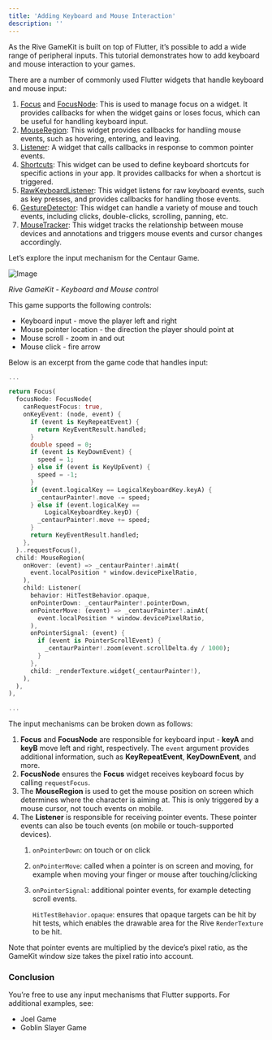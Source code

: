 ```yaml
---
title: 'Adding Keyboard and Mouse Interaction'
description: ''
---
```



As the Rive GameKit is built on top of Flutter, it’s possible to add a wide range of peripheral inputs. This tutorial demonstrates how to add keyboard and mouse interaction to your games.

There are a number of commonly used Flutter widgets that handle keyboard and mouse input:

1. [Focus](https://api.flutter.dev/flutter/widgets/Focus-class.html) and [FocusNode](https://api.flutter.dev/flutter/widgets/FocusNode-class.html): This is used to manage focus on a widget. It provides callbacks for when the widget gains or loses focus, which can be useful for handling keyboard input.
2. [MouseRegion](https://api.flutter.dev/flutter/widgets/MouseRegion-class.html): This widget provides callbacks for handling mouse events, such as hovering, entering, and leaving.
3. [Listener](https://api.flutter.dev/flutter/widgets/Listener-class.html): A widget that calls callbacks in response to common pointer events.
4. [Shortcuts](https://api.flutter.dev/flutter/widgets/Shortcuts-class.html): This widget can be used to define keyboard shortcuts for specific actions in your app. It provides callbacks for when a shortcut is triggered.
5. [RawKeyboardListener](https://api.flutter.dev/flutter/widgets/RawKeyboardListener-class.html): This widget listens for raw keyboard events, such as key presses, and provides callbacks for handling those events.
6. [GestureDetector](https://api.flutter.dev/flutter/widgets/GestureDetector-class.html): This widget can handle a variety of mouse and touch events, including clicks, double-clicks, scrolling, panning, etc.
7. [MouseTracker](https://api.flutter.dev/flutter/rendering/MouseTracker-class.html): This widget tracks the relationship between mouse devices and annotations and triggers mouse events and cursor changes accordingly.

Let’s explore the input mechanism for the Centaur Game.

![Image](https://ucarecdn.com/9beeb6ca-9129-47b5-8ace-301dd522f6a6/)

*Rive GameKit - Keyboard and Mouse control*

This game supports the following controls:

- Keyboard input - move the player left and right
- Mouse pointer location - the direction the player should point at
- Mouse scroll - zoom in and out
- Mouse click - fire arrow

Below is an excerpt from the game code that handles input:

```dart
...

return Focus(
  focusNode: FocusNode(
    canRequestFocus: true,
    onKeyEvent: (node, event) {
      if (event is KeyRepeatEvent) {
        return KeyEventResult.handled;
      }
      double speed = 0;
      if (event is KeyDownEvent) {
        speed = 1;
      } else if (event is KeyUpEvent) {
        speed = -1;
      }
      if (event.logicalKey == LogicalKeyboardKey.keyA) {
        _centaurPainter!.move -= speed;
      } else if (event.logicalKey ==
          LogicalKeyboardKey.keyD) {
        _centaurPainter!.move += speed;
      }
      return KeyEventResult.handled;
    },
  )..requestFocus(),
  child: MouseRegion(
    onHover: (event) => _centaurPainter!.aimAt(
      event.localPosition * window.devicePixelRatio,
    ),
    child: Listener(
      behavior: HitTestBehavior.opaque,
      onPointerDown: _centaurPainter!.pointerDown,
      onPointerMove: (event) => _centaurPainter!.aimAt(
        event.localPosition * window.devicePixelRatio,
      ),
      onPointerSignal: (event) {
        if (event is PointerScrollEvent) {
          _centaurPainter!.zoom(event.scrollDelta.dy / 1000);
        }
      },
      child: _renderTexture.widget(_centaurPainter!),
    ),
  ),
),

...
```

The input mechanisms can be broken down as follows:

1. **Focus** and **FocusNode** are responsible for keyboard input - **keyA** and **keyB** move left and right, respectively. The `event` argument provides additional information, such as **KeyRepeatEvent**, **KeyDownEvent**, and more.
2. **FocusNode** ensures the **Focus** widget receives keyboard focus by calling `requestFocus`.
3. The **MouseRegion** is used to get the mouse position on screen which determines where the character is aiming at. This is only triggered by a mouse cursor, not touch events on mobile.
4. The **Listener** is responsible for receiving pointer events. These pointer events can also be touch events (on mobile or touch-supported devices).
   1. `onPointerDown`: on touch or on click
   2. `onPointerMove`: called when a pointer is on screen and moving, for example when moving your finger or mouse after touching/clicking
   3. `onPointerSignal`: additional pointer events, for example detecting scroll events.

      `HitTestBehavior.opaque`: ensures that opaque targets can be hit by hit tests, which enables the drawable area for the Rive `RenderTexture` to be hit.

<Note>
 Note that pointer events are multiplied by the device’s pixel ratio, as the GameKit window size takes the pixel ratio into account.
</Note>

### Conclusion

You’re free to use any input mechanisms that Flutter supports. For additional examples, see:

- Joel Game
- Goblin Slayer Game
